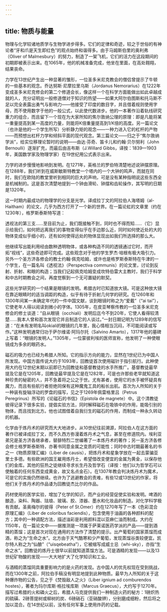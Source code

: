 ```yaml
---
---
---
```

title: 物质与能量
---




物理与化学较诸地质学与生物学进步得多。它们的定律和奇迹，较之于世俗的有神论者“牙和爪是天生即红色”的观点始终和谐得多。由于马姆斯伯里的奥利弗（Oliver of Malmesbury）的努力，制造了一架飞机，它们的活力在这段期间的初期即被表示出来。在1065年，他的机械准备完成，他坐在里面，在高处翱翔，结果丧命。

力学在13世纪产生出一种显著的雏形，一位圣多米尼克教会的僧侣曾提示了牛顿的一些基本的观念。乔达努斯·尼摩拉里乌斯（Jordanus Nemorarius）在1222年变成圣多米尼克修会的第二个修道会长，像这样一个在科学方面能做出如此卓越成就的人，充分证明出一般修道僧对于知识的热望——如果大阿尔伯图斯和托马斯不足以完全表露出勇气与影响力——他接受了印度的数目字，并且借着规则使用字母，而不使用数字于他的一般公式，以此使代数进步。他的一本著作沿着轨线研究重力的组合，而且留下一个现在为大家所知的焦尔敦纳公理的原理：即是凡能将某一重量提高到某一高度的力量，则能将K倍重量提高到1/K倍的高度。另一篇论文（也许是他的一个学生所写）分析静力矩的观念——一种力进入它的杠杆的产物——而预想出杠杆力学和倾斜平面的现代观念。第三篇论文——归之于“焦尔敦纳学派”，给实位移理论暂时的说明——由达·芬奇、笛卡儿和约翰·贝尔努利（John Bernoulli）逐渐扩充，而最后由吉布斯（J.Willard Gibbs，译按：1839—1903年，美国数学家及物理学家）在19世纪用公式表示出来。

力学的进步慢慢地影响到发明。在1271年，英格兰的罗伯特清楚地述说钟摆原理。在1288年，我们听到在威斯敏斯特教堂一个塔内的一个大钟的鸣声，而就在同时，我们在欧陆的教堂里听到相同的巨大的声响，可是没有某种指明说这些东西全是机械制的。这是首次清楚地提到一个钟由滑轮、钟摆和齿轮操作，其写明的日期是1320年。

这一时期内最成功的物理学的分支是光学。译成拉丁文的阿拉伯人海塔姆（al-Haitham）的论文，几乎为西方打开了一个新的世界。在一篇论虹的文章里（约在1230年），格罗斯泰斯特写道：

透视法的第三支……至目前为止，我们既接触不到，同时也不得而知……（它）显示给我们，如何把远离我们的事物变得似乎在手边那么近，同时如何使近处的大的物体变成似乎细小的，还有如何使得远处的物体显现出如我们所选择的那么大。



他继续写出能利用经由数种透明物体，或各种构造不同的透镜通过它时，而开拓“视线”，这些奇迹即可完成。这些观念对于他的学生罗杰·培根有极大吸引力。另外一个圣方济各修会的教士约翰·佩克哈姆，或许也是格罗斯泰斯特在牛津的一个学生，在一篇名叫《透视法》（Perspectiva communis）的论文里，讨论到反射、折射、和眼的构造；当我们记起佩克哈姆变成坎特伯雷大主教时，我们于科学和中古时期教会之间，再度觉察到一个无可置疑的默契。

这些光学研究的一个结果是眼镜的发明。希腊古时已知道放大镜。可是这种放大镜在靠近眼睛时的适当调距的构造，似乎有待于折射几何学的研究。在1260年和1300年间某一未确定年代的一件中国文献，谈到眼镜时称之为“爱戴”（“ai tai”），它使老年人得以阅读到微小的字体。1305年，在皮亚琴察传教的一位圣多米尼克修会的修士谈道：“自从眼镜（occhiali）发明后迄今不到20年，它使人看得较清楚……我本人曾和首次发现它并且制造它的人谈过。”一封日期记明为1289年的信写道：“在未有发明名叫okiali的眼镜的几年里，我心情相当沉闷，不可能阅读或写作。”这种发明通常归功于萨尔维诺·阿玛尔托（Salvino Amarto），1317年他的墓碑上写着：“眼镜的发明人。”1305年，一位蒙彼利埃的医师宣称，他发明了一种使眼镜成为多余的眼药水。

磁石的吸力也已经为希腊人所知。它的指示方向的能力，显然在1世纪已为中国人所发现。中国方面传说大约于1093年，回教徒首次使用磁针于指引航行。此种使用大约在12世纪末期以前即已为回教徒和基督教徒的水手所推广。基督教徒最早提及它是在1205年，回教徒最早提及它是在1282年，可是也许那些老早就知道这种珍贵的秘密的人，并不急着将之公之于世。尤有甚者，使用它的水手被怀疑具有魔力，而且有些航行者拒绝同保有这种魔鬼工具的船长出航。首次为人所知的关于一种装有旋轴浮动的罗盘的描写，见之于1269年佩雷格里吕（Petrus Peregrinus）所写的《论磁石的书信》（Epistola de magnete）中。这个清教徒彼得记录下很多实验，提倡实验方法，同时解释磁石在吸铁中的作用，能吸引别的物体，而且找到北方。他也试图借着自我衍生的磁石的作用，而制成一种永久转动的机器。

化学由于炼丹术的研究而大大地进步。从10世纪往前溯源，阿拉伯人在这方面的著作已被译成拉丁文，而不久西方弥漫着炼丹术之气息，甚至在修道院内。埃利亚弟兄是圣方济各继承者，替腓特烈二世编著了一本炼丹术的著作；另一圣方济各修会修士格罗斯泰斯特，亦著书同意金属之变质的可能性；同时中古时期最著名的书之一《物质原理汇编》（Liber de causis），把炼丹术和星象学放在一起去蒙骗亚里士多德。有些欧洲的国王雇用炼丹士，希望借改变便宜的金属为黄金，以保存他们的金库。其他的狂热之徒继续寻求长生丹及哲学石（译按：他们以为哲学石可以使触着的任何东西变成黄金，故又名点金石）。在1307年教会判决炼丹术为魔术，可是它的实施仍然继续。也许为了逃避教会的责难，有些12或13世纪的作家，将他们关于炼丹术的作品诿为回教徒杰比尔的作品。

药材使用的医学实验，增加了化学的知识，而产业的经营促使实验和发明。啤酒的酿造，染料、陶器、珐琅、玻璃、胶、漆器、墨水和化妆品的制造。对化学科学极有贡献。圣奥梅尔的彼得（Peter of St.Omer）约在1270年写了一本《色彩混合原理汇编》（Liber de coloribus faciendis），包含使用于油画的各种颜料的配方；其中的一种调配方法，描述油彩是利用颜料混以亚麻仁油而制成。大约在1150年，在一篇论文中——据推测是一项属于萨莱诺医药学派的产品——提到酒精的蒸馏；这是首次对现在通用的方法作了清楚的提示。出产葡萄的国家蒸馏而成酒，称之为“生命之水”。北方由于天气酷寒和少产葡萄，发现蒸馏谷类较便宜。凯尔特人称之为“仙酿”（“uisqebeatha”），它被缩写成威士忌（whi-sky），亦指“生命之水”。回教徒的炼丹士很早以前就知道蒸馏方法。可是酒精的发现——以及13世纪矿物酸的发现——大大地扩大了化学知识和工业。

与酒精的蒸馏同具重要影响力的是火药的发现。古中国人的优先权现在受到挑战，而在1300年之前，阿拉伯手稿没有明显地提到此种物质。最早为人所知的关于这种爆炸物的公告，见之于《焚毁敌人之火》（Liber ignium ad comburendos hostes），著者为玛尔库斯·格拉埃库斯（Marcus Graecus），大约写于1270年。描写过希腊的火和磷火之后，希腊人马克提供我们一种制造火药的秘方：1磅炽热的硫磺、2磅菩提树或柳树的炭、6磅硝石（亚硝酸钾），分别磨成细粉，然后将之加以混合。在14世纪以前，没有任何军事上使用炸药的记载。